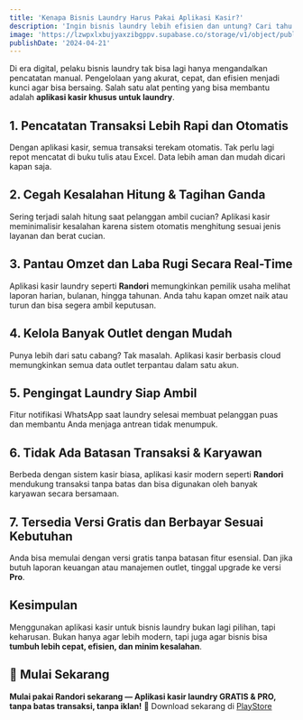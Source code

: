 ```yaml
---
title: 'Kenapa Bisnis Laundry Harus Pakai Aplikasi Kasir?'
description: 'Ingin bisnis laundry lebih efisien dan untung? Cari tahu kenapa aplikasi kasir jadi solusi wajib untuk usaha laundry modern!'
image: 'https://lzwpxlxbujyaxzibgppv.supabase.co/storage/v1/object/public/randori/blog/kenapa-bisnis-laundry-harus-pakai-aplikasi-kasir.webp'
publishDate: '2024-04-21'
---
```

Di era digital, pelaku bisnis laundry tak bisa lagi hanya mengandalkan pencatatan manual. Pengelolaan yang akurat, cepat, dan efisien menjadi kunci agar bisa bersaing. Salah satu alat penting yang bisa membantu adalah **aplikasi kasir khusus untuk laundry**.
## 1. Pencatatan Transaksi Lebih Rapi dan Otomatis

Dengan aplikasi kasir, semua transaksi terekam otomatis. Tak perlu lagi repot mencatat di buku tulis atau Excel. Data lebih aman dan mudah dicari kapan saja.

## 2. Cegah Kesalahan Hitung & Tagihan Ganda

Sering terjadi salah hitung saat pelanggan ambil cucian? Aplikasi kasir meminimalisir kesalahan karena sistem otomatis menghitung sesuai jenis layanan dan berat cucian.

## 3. Pantau Omzet dan Laba Rugi Secara Real-Time

Aplikasi kasir laundry seperti **Randori** memungkinkan pemilik usaha melihat laporan harian, bulanan, hingga tahunan. Anda tahu kapan omzet naik atau turun dan bisa segera ambil keputusan.

## 4. Kelola Banyak Outlet dengan Mudah

Punya lebih dari satu cabang? Tak masalah. Aplikasi kasir berbasis cloud memungkinkan semua data outlet terpantau dalam satu akun.

## 5. Pengingat Laundry Siap Ambil

Fitur notifikasi WhatsApp saat laundry selesai membuat pelanggan puas dan membantu Anda menjaga antrean tidak menumpuk.

## 6. Tidak Ada Batasan Transaksi & Karyawan

Berbeda dengan sistem kasir biasa, aplikasi kasir modern seperti **Randori** mendukung transaksi tanpa batas dan bisa digunakan oleh banyak karyawan secara bersamaan.

## 7. Tersedia Versi Gratis dan Berbayar Sesuai Kebutuhan

Anda bisa memulai dengan versi gratis tanpa batasan fitur esensial. Dan jika butuh laporan keuangan atau manajemen outlet, tinggal upgrade ke versi **Pro**.

## Kesimpulan

Menggunakan aplikasi kasir untuk bisnis laundry bukan lagi pilihan, tapi keharusan. Bukan hanya agar lebih modern, tapi juga agar bisnis bisa **tumbuh lebih cepat, efisien, dan minim kesalahan**.

## 🎯 Mulai Sekarang

**Mulai pakai Randori sekarang — Aplikasi kasir laundry GRATIS & PRO, tanpa batas transaksi, tanpa iklan!**
📲 Download sekarang di [PlayStore](https://play.google.com/store/apps/details?id=id.randori.app)
